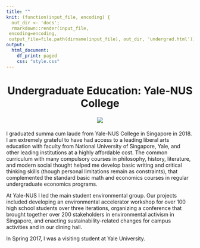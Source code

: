 ---
title: ""
knit: (function(input_file, encoding) {
  out_dir <- 'docs';
  rmarkdown::render(input_file,
 encoding=encoding,
 output_file=file.path(dirname(input_file), out_dir, 'undergrad.html'))})
output:
  html_document:
    df_print: paged
    css: "style.css"
---

<center> <h1>Undergraduate Education: Yale-NUS College</h1> </center>

<div>
<div style="margin-bottom:20px;">
</div>

<center>
<img src="YNC_1.jpg">
</center>

<div>
<div style="margin-bottom:20px;">
</div>

I graduated summa cum laude from Yale-NUS College in Singapore in 2018. I am extremely grateful to have had access to a leading liberal arts education with faculty from National University of Singapore, Yale, and other leading institutions at a highly affordable cost. 
The common curriculum with many compulsory courses in philosophy, history, literature, and modern social thought helped me develop basic writing and critical thinking skills (though personal limitations remain as constraints), that complemented the standard basic math and economics courses in regular undergraduate economics programs.

At Yale-NUS I led the main student environmental group. Our projects included developing an environmental accelerator workshop for over 100 high school students over three iterations, organizing a conference that brought together over 200 stakeholders in environmental activism in Singapore, and enacting sustainability-related changes for campus activities and in our dining hall.

In Spring 2017, I was a visiting student at Yale University. 


</div>
<div style="margin-bottom:20px;">
</div>




